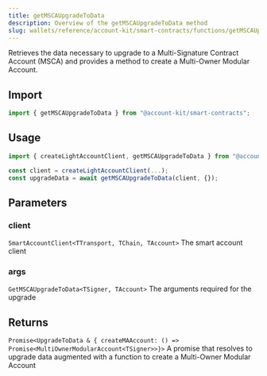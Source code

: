 ```yaml
---
title: getMSCAUpgradeToData
description: Overview of the getMSCAUpgradeToData method
slug: wallets/reference/account-kit/smart-contracts/functions/getMSCAUpgradeToData
---
```




Retrieves the data necessary to upgrade to a Multi-Signature Contract Account (MSCA) and provides a method to create a Multi-Owner Modular Account.

## Import

```ts
import { getMSCAUpgradeToData } from "@account-kit/smart-contracts";
```

## Usage

```ts
import { createLightAccountClient, getMSCAUpgradeToData } from "@account-kit/smart-contracts";

const client = createLightAccountClient(...);
const upgradeData = await getMSCAUpgradeToData(client, {});
```

## Parameters

### client

`SmartAccountClient<TTransport, TChain, TAccount>`
The smart account client

### args

`GetMSCAUpgradeToData<TSigner, TAccount>`
The arguments required for the upgrade

## Returns

`Promise<UpgradeToData & { createMAAccount: () => Promise<MultiOwnerModularAccount<TSigner>>}>`
A promise that resolves to upgrade data augmented with a function to create a Multi-Owner Modular Account
